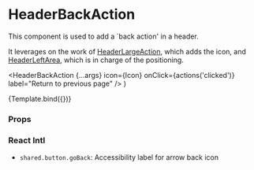 
<Meta title="Components/Header/HeaderBackAction" component={HeaderBackAction} />

# HeaderBackAction

This component is used to add a `back action' in a header.

It leverages on the work of [HeaderLargeAction](/docs/components-header-headerlargeaction--default-story), which adds the icon, and [HeaderLeftArea](/docs/components-header-headerleftarea--default-story), which is in charge of the positioning.

  <HeaderBackAction
    {...args}
    icon={Icon}
    onClick={actions('clicked')}
    label="Return to previous page"
  />
)

<Canvas>
  <Story name="Default">{Template.bind({})}</Story>
</Canvas>

### Props

<ArgsTable story="Default" />

### React Intl

- `shared.button.goBack`: Accessibility label for arrow back icon
